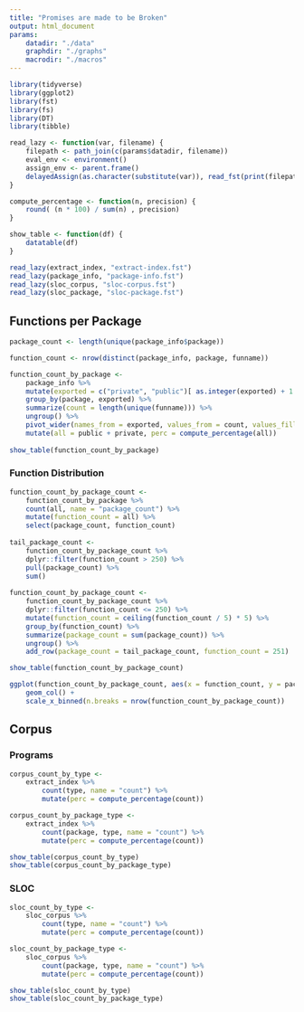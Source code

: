 ```yaml
---
title: "Promises are made to be Broken"
output: html_document
params:
    datadir: "./data"
    graphdir: "./graphs"
    macrodir: "./macros"
---
```


```r
library(tidyverse)
library(ggplot2)
library(fst)
library(fs)
library(DT)
library(tibble)
```

```r
read_lazy <- function(var, filename) {
    filepath <- path_join(c(params$datadir, filename))
    eval_env <- environment()
    assign_env <- parent.frame()
    delayedAssign(as.character(substitute(var)), read_fst(print(filepath)), eval_env, assign_env) 
}

compute_percentage <- function(n, precision) {
    round( (n * 100) / sum(n) , precision)
}

show_table <- function(df) {
    datatable(df)
}

read_lazy(extract_index, "extract-index.fst")
read_lazy(package_info, "package-info.fst")
read_lazy(sloc_corpus, "sloc-corpus.fst")
read_lazy(sloc_package, "sloc-package.fst")
```

## Functions per Package

```r
package_count <- length(unique(package_info$package))

function_count <- nrow(distinct(package_info, package, funname))

function_count_by_package <-
    package_info %>%
    mutate(exported = c("private", "public")[ as.integer(exported) + 1 ] ) %>%
    group_by(package, exported) %>%
    summarize(count = length(unique(funname))) %>%
    ungroup() %>%
    pivot_wider(names_from = exported, values_from = count, values_fill = 0) %>%
    mutate(all = public + private, perc = compute_percentage(all))
    
show_table(function_count_by_package)
```

### Function Distribution

```r
function_count_by_package_count <-
    function_count_by_package %>%
    count(all, name = "package_count") %>%
    mutate(function_count = all) %>%
    select(package_count, function_count)
    
tail_package_count <- 
    function_count_by_package_count %>%
    dplyr::filter(function_count > 250) %>%
    pull(package_count) %>%
    sum()
    
function_count_by_package_count <-
    function_count_by_package_count %>%
    dplyr::filter(function_count <= 250) %>%
    mutate(function_count = ceiling(function_count / 5) * 5) %>%
    group_by(function_count) %>%
    summarize(package_count = sum(package_count)) %>%
    ungroup() %>%
    add_row(package_count = tail_package_count, function_count = 251)

show_table(function_count_by_package_count)

ggplot(function_count_by_package_count, aes(x = function_count, y = package_count)) +
    geom_col() +
    scale_x_binned(n.breaks = nrow(function_count_by_package_count))
```
## Corpus

### Programs

```r
corpus_count_by_type <-
    extract_index %>%
        count(type, name = "count") %>%
        mutate(perc = compute_percentage(count))

corpus_count_by_package_type <-
    extract_index %>%
        count(package, type, name = "count") %>%
        mutate(perc = compute_percentage(count))

show_table(corpus_count_by_type)
show_table(corpus_count_by_package_type)
```

### SLOC

```r
sloc_count_by_type <-
    sloc_corpus %>%
        count(type, name = "count") %>%
        mutate(perc = compute_percentage(count))

sloc_count_by_package_type <-
    sloc_corpus %>%
        count(package, type, name = "count") %>%
        mutate(perc = compute_percentage(count))

show_table(sloc_count_by_type)
show_table(sloc_count_by_package_type)
```
